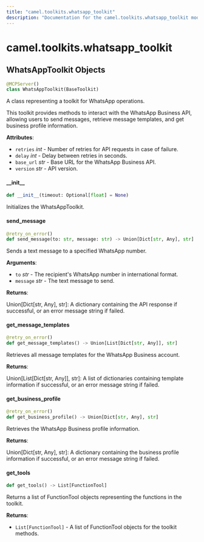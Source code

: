 ```yaml
---
title: "camel.toolkits.whatsapp_toolkit"
description: "Documentation for the camel.toolkits.whatsapp_toolkit module"
---
```


<a id="camel.toolkits.whatsapp_toolkit"></a>

# camel.toolkits.whatsapp\_toolkit

<a id="camel.toolkits.whatsapp_toolkit.WhatsAppToolkit"></a>

## WhatsAppToolkit Objects

```python
@MCPServer()
class WhatsAppToolkit(BaseToolkit)
```

A class representing a toolkit for WhatsApp operations.

This toolkit provides methods to interact with the WhatsApp Business API,
allowing users to send messages, retrieve message templates, and get
business profile information.

**Attributes**:

- `retries` _int_ - Number of retries for API requests in case of failure.
- `delay` _int_ - Delay between retries in seconds.
- `base_url` _str_ - Base URL for the WhatsApp Business API.
- `version` _str_ - API version.

<a id="camel.toolkits.whatsapp_toolkit.WhatsAppToolkit.__init__"></a>

#### \_\_init\_\_

```python
def __init__(timeout: Optional[float] = None)
```

Initializes the WhatsAppToolkit.

<a id="camel.toolkits.whatsapp_toolkit.WhatsAppToolkit.send_message"></a>

#### send\_message

```python
@retry_on_error()
def send_message(to: str, message: str) -> Union[Dict[str, Any], str]
```

Sends a text message to a specified WhatsApp number.

**Arguments**:

- `to` _str_ - The recipient's WhatsApp number in international format.
- `message` _str_ - The text message to send.
  

**Returns**:

  Union[Dict[str, Any], str]: A dictionary containing
  the API response if successful, or an error message string if
  failed.

<a id="camel.toolkits.whatsapp_toolkit.WhatsAppToolkit.get_message_templates"></a>

#### get\_message\_templates

```python
@retry_on_error()
def get_message_templates() -> Union[List[Dict[str, Any]], str]
```

Retrieves all message templates for the WhatsApp Business account.

**Returns**:

  Union[List[Dict[str, Any]], str]: A list of dictionaries containing
  template information if successful, or an error message string
  if failed.

<a id="camel.toolkits.whatsapp_toolkit.WhatsAppToolkit.get_business_profile"></a>

#### get\_business\_profile

```python
@retry_on_error()
def get_business_profile() -> Union[Dict[str, Any], str]
```

Retrieves the WhatsApp Business profile information.

**Returns**:

  Union[Dict[str, Any], str]: A dictionary containing the business
  profile information if successful, or an error message string
  if failed.

<a id="camel.toolkits.whatsapp_toolkit.WhatsAppToolkit.get_tools"></a>

#### get\_tools

```python
def get_tools() -> List[FunctionTool]
```

Returns a list of FunctionTool objects representing the
functions in the toolkit.

**Returns**:

- `List[FunctionTool]` - A list of FunctionTool objects for the
  toolkit methods.

